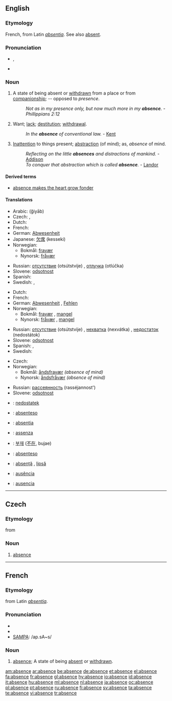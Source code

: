 ==English==

===Etymology===
French, from Latin ''[[absentia]]''. See also [[absent]].

===Pronunciation===
* {{IPA|/ˈæbsəns/}}, {{SAMPA|/"{bs@ns/}}
* {{audio|en-us-absence.ogg|Audio (US)}}

===Noun===
{{en-noun}}

# A state of being absent or [[withdrawn]] from a place or from [[companionship]]; -- opposed to ''presence''.
#: ''Not as in my presence only, but now much more in my '''absence'''.'' - ''Phillippians 2:12''
# Want; [[lack]]; [[destitution]]; [[withdrawal]].
#: ''In the '''absence''' of conventional law.'' - [[Kent]]
# [[inattention|Inattention]] to things present; [[abstraction]] (of mind); as, ''absence'' of mind.
#: ''Reflecting on the little '''absences''' and distractions of mankind.'' - [[Addison]]
#: ''To conquer that abstraction which is called '''absence'''.'' - [[Landor]]

====Derived terms====
* [[absence makes the heart grow fonder]]

====Translations====
{{trans-top|state of being absent}}
* Arabic: {{Arab|[[غياب]]}} (ğiyāb) {{m}}
* Czech: {{t-|cs|nepřítomnost|f}}, {{t-|cs|absence|f}}
* Dutch: {{t+|nl|afwezigheid|f}}
* French: {{t|fr|absence|f}}
* German: [[Abwesenheit]] {{f}}
* Japanese: [[欠席]] (kesseki)
* Norwegian:
** Bokmål: [[fravær]] {{n}}
** Nynorsk: [[fråvær]] {{n}}
{{trans-mid}}
* Russian: [[отсутствие]] (otsútstvije) {{n}}, [[отлучка]] (otlúčka) {{f}}
* Slovene: [[odsotnost]] {{f}}
* Spanish: {{t+|es|ausencia|f}}
* Swedish: {{t|sv|frånvaro|c}}, {{t|sv|bortavaro|c}}
{{trans-bottom}}

{{trans-top|want; lack; destitution; withdrawal}}
* Dutch: {{t+|nl|afwezigheid|f}}
* French: {{t|fr|absence|f}}
* German: [[Abwesenheit]] {{f}}, [[Fehlen]] {{n}}
* Norwegian:
** Bokmål: [[fravær]] {{n}}, [[mangel]] {{m}}
** Nynorsk: [[fråvær]] {{n}}, [[mangel]] {{m}}
{{trans-mid}}
* Russian: [[отсутствие]] (otsútstvije) {{n}}, [[нехватка]] (nexvátka) {{f}}, [[недостаток]] (nedostátok) {{m}}
* Slovene: [[odsotnost]] {{f}}
* Spanish: {{t+|es|ausencia|f}}, {{t+|es|falta|f}}
* Swedish: {{t|sv|frånvaro|c}}
{{trans-bottom}}

{{trans-top|inattention to things present}}
* Czech: {{t-|cs|nepřítomnost|f}}
* Norwegian:
** Bokmål: [[åndsfravær]] {{n}} ''(absence of mind)''
** Nynorsk: [[åndsfråvær]] {{n}} ''(absence of mind)''
{{trans-mid}}
* Russian: [[рассеянность]] (rasséjannost') {{f}}
* Slovene: [[odsotnost]] {{f}}
{{trans-bottom}}

{{checktrans}}
* {{ttbc|Czech}}: [[nedostatek]] {{m}}
* {{ttbc|Ido}}: [[absenteso]]
* {{ttbc|Interlingua}}: [[absentia]]
* {{ttbc|Italian}}: [[assenza]] {{f}}
* {{ttbc|Korean}}: [[부재]] ([[不在]], bujae)
* {{ttbc|Novial}}: [[absenteso]]
* {{ttbc|Romanian}}: [[absenţă]] {{f}}, [[lipsă]] {{f}}
* {{ttbc|Portuguese}}: [[ausência]] {{f}}
* {{ttbc|Spanish}}: [[ausencia]] {{f}}

----

==Czech==

===Etymology===
from {{etyl|fr|cs}} {{term|absence}}

===Noun===
{{cs-noun|g=f}}

# [[#English|absence]]

----

==French==

===Etymology===
from Latin ''[[absentia]]''.

===Pronunciation===
* {{audio|Fr-absence.ogg|audio}}
* {{IPA|/ap.sɑ̃s/}}
* [[w:SAMPA|SAMPA]]: /ap.sA~s/

===Noun===
{{fr-noun|f}}

# [[absence]]; A state of being [[absent]] or [[withdrawn]].

[[am:absence]]
[[ar:absence]]
[[be:absence]]
[[de:absence]]
[[et:absence]]
[[el:absence]]
[[fa:absence]]
[[fr:absence]]
[[gl:absence]]
[[hy:absence]]
[[io:absence]]
[[id:absence]]
[[it:absence]]
[[hu:absence]]
[[ml:absence]]
[[nl:absence]]
[[ja:absence]]
[[oc:absence]]
[[pl:absence]]
[[pt:absence]]
[[ru:absence]]
[[fi:absence]]
[[sv:absence]]
[[ta:absence]]
[[te:absence]]
[[vi:absence]]
[[tr:absence]]